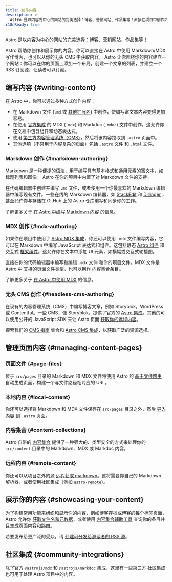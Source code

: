 ```yaml
---
title: 创作内容
description: >-
  Astro 是以内容为中心的网站的完美选择：博客、营销网站、作品集等！直接在项目中创作内容，或选择连接你的 CMS.
i18nReady: true
---
```


Astro 是以内容为中心的网站的完美选择：博客、营销网站、作品集等！

Astro 帮助你创作和展示你的内容。你可以直接在 Astro 中使用 Markdown/MDX 写作博客，也可以从你的无头 CMS 中获取内容。 Astro 让你围绕你的内容建立一个网站：你可以在你的页面上添加一个布局，创建一个文章的列表，并建立一个 RSS 订阅源，让读者可以订阅。

## 编写内容 \{#writing-content\}

在 Astro 中，你可以通过多种方式创作内容：
- 在 Markdown 文件 (`.md` 或 [其他扩展名](/zh-cn/guides/markdown-content/)) 中创作，使编写富文本内容变得更加容易。
- 在使用 [官方集成](/zh-cn/guides/integrations-guide/) 的 MDX (`.mdx`) 和 Markdoc (`.mdoc`) 文件中创作，这允许你在文档中包含组件和动态表达式。
- 使用 [第三方内容管理系统（CMS）](#headless-cms-authoring)，然后将该内容拉取到 `.astro` 页面中。
- 其他选项（不常用于内容复杂的页面）包括 [`.astro` 文件](/zh-cn/basics/astro-pages/#基于文件的路由) 和 [`.html` 文件](/zh-cn/basics/astro-pages/#html-页面)。

### Markdown 创作 \{#markdown-authoring\}

Markdown 是一种便捷的语法，用于编写具有基本格式和通用元素的富文本，如标题列表和图像。 Astro 在你的项目中内置了对 Markdown 文件的支持。

在代码编辑器中创建并编写 `.md` 文件，或者使用一个你最喜欢的 Markdown 编辑器中编写现有文件。一些在线的 Markdown 编辑器，如 [StackEdit](https://stackedit.io/) 和 [Dillinger](https://dillinger.io) ，甚至允许你与存储在 GitHub 上的 Astro 仓库编写和同步你的工作。

<ReadMore>了解更多关于 [在 Astro 中编写 Markdown 内容](/zh-cn/guides/markdown-content/) 的信息。</ReadMore>

### MDX 创作 \{#mdx-authoring\}

如果你在项目中使用了 [Astro MDX 集成](/zh-cn/guides/integrations-guide/mdx/)，你还可以使用 `.mdx` 文件编写内容，它可以在 Markdown 中编写 JavaScript 表达式和组件。这包括静态 [Astro 组件](/zh-cn/basics/astro-components/) 和交互式 [框架组件](/zh-cn/guides/framework-components/)。这允许你在文本中添加 UI 元素，如横幅或交互式轮播图。

直接在你的代码编辑器中编写和编辑 `.mdx` 文件 和你的项目文件。MDX 文件是 Astro 中 [支持的页面文件类型](/zh-cn/basics/astro-pages/#支持的页面文件)，也可以用作 [内容集合条目](#content-collections)。

<ReadMore>了解更多关于 [在 Astro 中使用 MDX](/zh-cn/guides/integrations-guide/mdx/) 的信息。</ReadMore>

### 无头 CMS 创作 \{#headless-cms-authoring\}

在现有的内容管理系统（CMS）中编写博客文章，例如 Storyblok，WordPress 或 Contentful。一些 CMS，像 Storyblok，提供了官方的 [Astro 集成](https://www.storyblok.com/mp/announcing-storyblok-astro)。其他的可以使用公开的 JavaScript SDK 来让 Astro 页面 [获取你的远程内容](/zh-cn/guides/cms/)。

<ReadMore>探索我们的 [CMS 指南](/zh-cn/guides/cms/) 集合和 [Astro CMS 集成](https://astro.build/integrations/?search=cms)，以获取广泛的资源选择。</ReadMore>

## 管理页面内容 \{#managing-content-pages\}

### 页面文件 \{#page-files\}

位于 `src/pages` 目录的 Markdown 和 MDX 文件将使用 Astro 的 [基于文件路由](/zh-cn/guides/routing/) 自动生成页面，构建一个与文件路径相对应的 URL。

### 本地内容 \{#local-content\}

你还可以选择将 Markdown 和 MDX 文件保存在 `src/pages` 目录之外，然后 [导入内容](/zh-cn/guides/markdown-content/#importing-markdown) 到 `.astro` 页面。

### 内容集合 \{#content-collections\}

Astro 自带的 [内容集合](/zh-cn/guides/content-collections/) 提供了一种强大的、类型安全的方式来处理你的 `src/content` 目录中的 Markdown、MDX 或 Markdoc 内容。

### 远程内容 \{#remote-content\}

你还可以从项目之外的源 [远程获取 markdown](/zh-cn/guides/markdown-content/#fetching-remote-markdown)。这将需要你自己的 Markdown 解析器，或者使用社区集成（例如 [`astro-remote`](https://github.com/natemoo-re/astro-remote)）。

## 展示你的内容 \{#showcasing-your-content\}

为了构建常用功能来组织和显示你的内容，例如博客存档或博客的每个标签页面，Astro 允许你 [获取文件名和元数据](/zh-cn/reference/api-reference/#astroglob)，或者使用 [内容集合辅助工具](/zh-cn/guides/content-collections/#querying-collections) 查询你的条目并且生成页面内容和路由。

若要发布给更广泛的受众，请 [创建可分发给源读者的 RSS 源](/zh-cn/guides/rss/)。

## 社区集成 \{#community-integrations\}

除了官方 [`@astrojs/mdx`](/zh-cn/guides/integrations-guide/mdx/) 和 [`@astrojs/markdoc`](/zh-cn/guides/integrations-guide/markdoc/) 集成，这里有一些第三方 [社区集成](https://astro.build/integrations/?search=content) 也可用于处理 Astro 项目中的内容。
